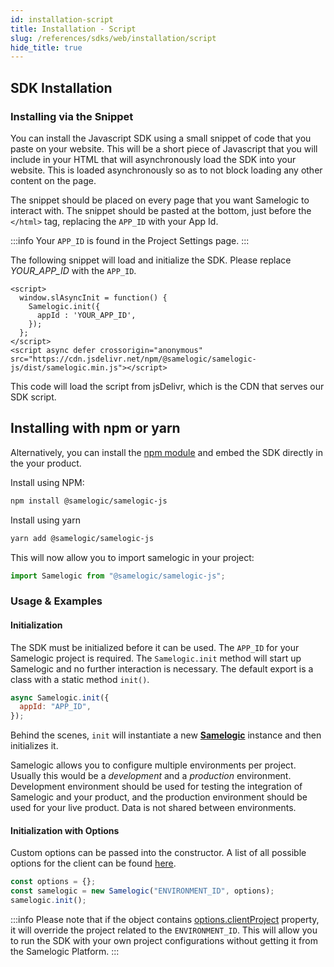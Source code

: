 ```yaml
---
id: installation-script
title: Installation - Script
slug: /references/sdks/web/installation/script
hide_title: true
---
```


## SDK Installation

### Installing via the Snippet

You can install the Javascript SDK using a small snippet of code that you paste on your website. This will be a short piece of Javascript that you will include
in your HTML that will asynchronously load the SDK into your website. This is loaded asynchronously so as to not block loading any other content on the page.

The snippet should be placed on every page that you want Samelogic to interact with. The snippet should be pasted at the bottom, just before the `</html>` tag, replacing the `APP_ID` with
your App Id.

:::info
Your `APP_ID` is found in the Project Settings page.
:::

The following snippet will load and initialize the SDK. Please replace _YOUR_APP_ID_ with the `APP_ID`.

```markup
<script>
  window.slAsyncInit = function() {
    Samelogic.init({
      appId : 'YOUR_APP_ID',
    });
  };
</script>
<script async defer crossorigin="anonymous" src="https://cdn.jsdelivr.net/npm/@samelogic/samelogic-js/dist/samelogic.min.js"></script>
```

This code will load the script from jsDelivr, which is the CDN that serves our SDK script.

## Installing with npm or yarn

Alternatively, you can install the [npm module](https://www.npmjs.com/package/@samelogic/samelogic-js) and embed the SDK directly in the your product.

Install using NPM:

```bash
npm install @samelogic/samelogic-js
```

Install using yarn

```bash
yarn add @samelogic/samelogic-js
```

This will now allow you to import samelogic in your project:

```javascript
import Samelogic from "@samelogic/samelogic-js";
```

### Usage & Examples

#### Initialization

The SDK must be initialized before it can be used. The `APP_ID` for your Samelogic project is required.
The `Samelogic.init` method will start up Samelogic and no further interaction is necessary. The default export is a class
with a static method `init()`.

```javascript
async Samelogic.init({
  appId: "APP_ID",
});
```

Behind the scenes, `init` will instantiate a new [**Samelogic**]() instance and then initializes it.

Samelogic allows you to configure multiple environments per project. Usually this would be a _development_ and a _production_ environment.
Development environment should be used for testing the integration of Samelogic and your product, and the production environment should be used
for your live product. Data is not shared between environments.

#### Initialization with Options

Custom options can be passed into the constructor. A list of all possible options for the client can be found [here](./web/reference/samelogic-js.options).

```javascript
const options = {};
const samelogic = new Samelogic("ENVIRONMENT_ID", options);
samelogic.init();
```

:::info
Please note that if the object contains [options.clientProject](./web/reference/samelogic-js.workflowconfig) property, it will override the project related to the `ENVIRONMENT_ID`.
This will allow you to run the SDK with your own project configurations without getting it from the Samelogic Platform.
:::
